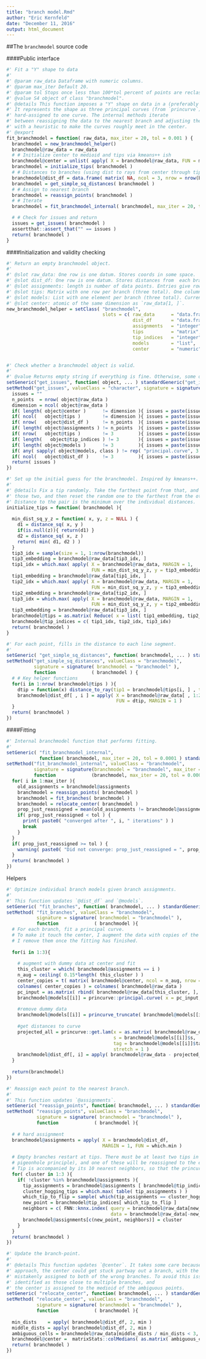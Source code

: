 ```yaml
---
title: "branch model.Rmd"
author: "Eric Kernfeld"
date: "December 11, 2016"
output: html_document
---
```


##The `branchmodel` source code

####Public interface

```r
#' Fit a "Y" shape to data 
#'
#' @param raw_data Dataframe with numeric columns.
#' @param max_iter Default 20.
#' @param tol Stops once less than 100*tol percent of points are reclassified.
#' @value S4 object of class "branchmodel".
#' @details This function imposes a "Y" shape on data in a (preferably 2D) space.
#' It represents the shape as three principal curves (from `princurve`), which each point
#' hard-assigned to one curve. The internal methods iterate
#' between reassigning the data to the nearest branch and adjusting the branches,
#' with a heuristic to make the curves roughly meet in the center.
#' @export
fit_branchmodel = function( raw_data, max_iter = 20, tol = 0.001 ) {
  branchmodel = new_branchmodel_helper()
  branchmodel@raw_data = raw_data
  # # Initialize center to medioid and tips via kmeans++ ish
  branchmodel@center = unlist( apply( X = branchmodel@raw_data, FUN = median, MARGIN = 2 ) )
  branchmodel = initialize_tips( branchmodel )
  # # Distances to branches (using dist to rays from center through tips)
  branchmodel@dist_df = data.frame( matrix( NA, ncol = 3, nrow = nrow(branchmodel) ) )
  branchmodel = get_simple_sq_distances( branchmodel ) 
  # # Assign to nearest branch
  branchmodel = reassign_points( branchmodel ) 
  # # Iterate
  branchmodel = fit_branchmodel_internal( branchmodel, max_iter = 20, tol = 0.0001)

  # # Check for issues and return
  issues = get_issues( branchmodel ) 
  assertthat::assert_that("" == issues )
  return( branchmodel )
}

```

####Initialization and validity checking

```r
#' Return an empty branchmodel object.
#'
#' @slot raw_data: One row is one datum. Stores coords in some space.
#' @slot dist_df: One row is one datum. Stores distances from  each branch of the latent 'Y' shape (three columns).
#' @slot assignments: length is number of data points. Entries give rows of `tips` corresponding to the closest branch.
#' @slot tips: Matrix with one row per branch (three total). One column per variable (same dimension as `raw_data`).
#' @slot models: List with one element per branch (three total). Currently supports only `principal.curve` objects from the `princurve` package.
#' @slot center: atomic of the same dimension as `raw_data[1, ]`.
new_branchmodel_helper = setClass( "branchmodel",
                                   slots = c( raw_data      = "data.frame",
                                              dist_df       = "data.frame",
                                              assignments   = "integer",
                                              tips          = "matrix",
                                              tip_indices   = "integer",
                                              models        = "list",
                                              center        = "numeric" ) )


#' Check whether a branchmodel object is valid.
#'
#' @value Returns empty string if everything is fine. Otherwise, some other length-1 character.
setGeneric("get_issues", function( object, ... ) standardGeneric("get_issues"))
setMethod("get_issues", valueClass = "character", signature = signature(object = "branchmodel"), function(object) {
  issues = ""
  n_points  = nrow( object@raw_data )
  dimension = ncol( object@raw_data )
  if( length( object@center )      != dimension ){ issues = paste(issues, "dim_center" ) }
  if( ncol(   object@tips )        != dimension ){ issues = paste(issues, "dim_tips" ) }
  if( nrow(   object@dist_df )     != n_points  ){ issues = paste(issues, "nrow_dist_df" ) }
  if( length( object@assignments ) != n_points  ){ issues = paste(issues, "len_assignments" ) }
  if( nrow(   object@tips )        != 3         ){ issues = paste(issues, "num_tips" ) }
  if( length(   object@tip_indices ) != 3       ){ issues = paste(issues, "tip_indices" ) }
  if( length( object@models )      != 3         ){ issues = paste(issues, "num_models" ) }
  if( any( sapply( object@models, class ) != rep( "principal.curve", 3 ) ) ){ issues = paste(issues, "model_class" ) }
  if( ncol(   object@dist_df )     != 3         ){ issues = paste(issues, "dim_dist_df" ) }
  return( issues )
})

#' Set up the initial guess for the branchmodel. Inspired by kmeans++.
#'
#' @details Fix a tip randomly. Take the farthest point from that, and the farthest point from 
#' those two, and then reset the random one to the farthest from the other two.
#' Distance to the pair is the minimum over the individual distances.
initialize_tips = function( branchmodel ){
  
  min_dist_sq_y_z = function( x, y, z = NULL ) {
    d1 = distance_sq( x, y )
    if(is.null(z)){ return(d1) }
    d2 = distance_sq( x, z )
    return( min( d1, d2 ) )
  }
  tip3_idx = sample(size = 1, 1:nrow(branchmodel))
  tip3_embedding = branchmodel@raw_data[tip3_idx, ]
  tip1_idx = which.max( apply( X = branchmodel@raw_data, MARGIN = 1, 
                               FUN = min_dist_sq_y_z, y = tip3_embedding ) )
  tip1_embedding = branchmodel@raw_data[tip1_idx, ]
  tip2_idx = which.max( apply( X = branchmodel@raw_data, MARGIN = 1, 
                               FUN = min_dist_sq_y_z, y = tip3_embedding, z = tip1_embedding ) )
  tip2_embedding = branchmodel@raw_data[tip2_idx, ]
  tip3_idx = which.max( apply( X = branchmodel@raw_data, MARGIN = 1, 
                               FUN = min_dist_sq_y_z, y = tip2_embedding, z = tip1_embedding ) )
  tip3_embedding = branchmodel@raw_data[tip3_idx, ]
  branchmodel@tips = as.matrix( Reduce( x = list( tip1_embedding, tip2_embedding, tip3_embedding ), f = rbind ) )
  branchmodel@tip_indices = c( tip1_idx, tip2_idx, tip3_idx)
  return( branchmodel )
}

#' For each point, fills in the distance to each line segment.
#' 
setGeneric( "get_simple_sq_distances", function( branchmodel, ... ) standardGeneric( "get_simple_sq_distances" ) )
setMethod("get_simple_sq_distances", valueClass = "branchmodel",
          signature = signature( branchmodel = "branchmodel" ),
          function             ( branchmodel ) {
  # # Key helper functions
  for(i in 1:nrow( branchmodel@tips ) ){
    dtip = function(x) distance_to_ray(tip1 = branchmodel@tips[i, ] , tip2 = branchmodel@center, point = x)
    branchmodel@dist_df[ , i ] = apply( X = branchmodel@raw_data[ , 1:2 ],
                                        FUN = dtip, MARGIN = 1 )
  }
  return( branchmodel )
})


```

####Fitting 

```r
#' Internal branchmodel function that performs fitting.
#' 
setGeneric( "fit_branchmodel_internal", 
            function( branchmodel, max_iter = 20, tol = 0.0001 ) standardGeneric( "fit_branchmodel_internal" ) )
setMethod("fit_branchmodel_internal", valueClass = "branchmodel",
          signature = signature(branchmodel = "branchmodel", max_iter = "numeric", tol = "numeric"),
          function             (branchmodel, max_iter = 20, tol = 0.0001 ) {
  for( i in 1:max_iter ){
    old_assignments = branchmodel@assignments
    branchmodel = reassign_points( branchmodel )
    branchmodel = fit_branches( branchmodel )
    branchmodel = relocate_center( branchmodel )
    prop_just_reassigned = mean(old_assignments != branchmodel@assignments)
    if( prop_just_reassigned < tol ) { 
      print( paste0( "converged after ", i, " iterations" ) )
      break
    }
  }
  if( prop_just_reassigned >= tol ) { 
    warning( paste0( "Did not converge: prop_just_reassigned = ", prop_just_reassigned, ", max_iter = ", max_iter, "." ) ) 
  }
  return( branchmodel )
})
```

Helpers

```r
#' Optimize individual branch models given branch assignments.
#' 
#' This function updates `@dist_df` and `@models`.
setGeneric( "fit_branches", function( branchmodel, ... ) standardGeneric( "fit_branches" ) )
setMethod( "fit_branches", valueClass = "branchmodel",
           signature = signature( branchmodel = "branchmodel" ),
           function             ( branchmodel ){
  # For each branch, fit a principal curve.
  # To make it touch the center, I augment the data with copies of the current center.
  # I remove them once the fitting has finished.
             
  for(i in 1:3){
    
    # augment with dummy data at center and fit
    this_cluster = which( branchmodel@assignments == i )
    n_aug = ceiling( 0.15*length( this_cluster ) ) 
    center_copies = t( matrix( branchmodel@center, ncol = n_aug, nrow = length( branchmodel@center ) ) )
    colnames( center_copies ) = colnames( branchmodel@raw_data )
    pc_input = as.matrix( rbind( branchmodel@raw_data[this_cluster, ], center_copies ) )
    branchmodel@models[[i]] = princurve::principal.curve( x = pc_input, smoother = "lowess" )
    
    #remove dummy data
    branchmodel@models[[i]] = princurve_truncate( branchmodel@models[[i]], n_remove = n_aug )
    
    #get distances to curve
    projected_all = princurve::get.lam(x = as.matrix( branchmodel@raw_data ), 
                                       s = branchmodel@models[[i]]$s, 
                                       tag = branchmodel@models[[i]]$tag, 
                                       stretch = 1 )
    branchmodel@dist_df[, i] = apply( branchmodel@raw_data - projected_all$s, 1, norm2 )
  }
  
  return(branchmodel)
})

#' Reassign each point to the nearest branch.
#' 
#' This function updates `@assignments`.
setGeneric( "reassign_points", function( branchmodel, ... ) standardGeneric( "reassign_points" ) )
setMethod( "reassign_points", valueClass = "branchmodel",
           signature = signature( branchmodel = "branchmodel" ),
           function             ( branchmodel ){
             
  # # hard assignment
  branchmodel@assignments = apply( X = branchmodel@dist_df,
                                   MARGIN = 1, FUN = which.min )
  
  # Empty branches restart at tips. There must be at least two tips in the same cluster (by the
  # pigeonhole principle), and one of these will be reassigned to the empty cluster.
  # Tip is accompanied by its 10 nearest neighbors, so that the princurve fit will have enough data.
  for( cluster in 1:3 ){
    if( !cluster %in% branchmodel@assignments ){
      tip_assignments = branchmodel@assignments [ branchmodel@tip_indices ]
      cluster_hogging_tips = which.max( table( tip_assignments ) )
      which_tip_to_flip = sample( which(tip_assignments == cluster_hogging_tips) )
      new_point = branchmodel@tip_indices[ which_tip_to_flip ]
      neighbors = c( FNN::knnx.index( query = branchmodel@raw_data[new_point, ], 
                                      data = branchmodel@raw_data[-new_point, ], k = 10 ) )
      branchmodel@assignments[c(new_point, neighbors)] = cluster
    }
  }
  return( branchmodel )
})

#' Update the branch-point.
#'
#' @details This function updates `@center`. It takes some care because with this alternating
#' approach, the center could get stuck partway out a branch, with the inner part of the branch
#' mistakenly assigned to both of the wrong branches. To avoid this issue, ambiguous points are
#' identified as those close to multiple branches, and 
#' the center is assigned to the medioid of the ambiguous points.
setGeneric( "relocate_center", function( branchmodel, ... ) standardGeneric( "relocate_center" ) )
setMethod( "relocate_center", valueClass = "branchmodel",
           signature = signature( branchmodel = "branchmodel" ),
           function             ( branchmodel ){
             
  min_dists    = apply( branchmodel@dist_df, 2, min )
  middle_dists = apply( branchmodel@dist_df, 2, min )
  ambiguous_cells = branchmodel@raw_data[middle_dists / min_dists < 3, ]
  branchmodel@center =  matrixStats::colMedians( as.matrix( ambiguous_cells ) )
  return( branchmodel )
})
```

